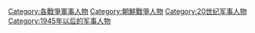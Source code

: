 [[Category:各戰爭軍事人物|Category:各戰爭軍事人物]]
[[Category:朝鮮戰爭人物|Category:朝鮮戰爭人物]]
[[Category:20世纪军事人物|Category:20世纪军事人物]]
[[Category:1945年以后的军事人物|Category:1945年以后的军事人物]]
